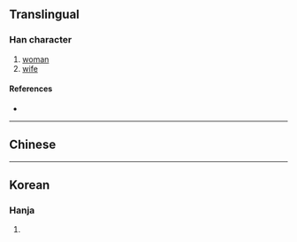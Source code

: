 {{character info/new}}
==Translingual==

===Han character===
{{Han char|rn=38|rad=女|as=09|sn=12|four=|canj=VNBC|ids=⿰女負}}

# [[woman]]
# [[wife]]

====References====
* {{Han ref|kx=0266.290|dkj=06490|dj=0533.330|hdz=21068.030|uh=5A8D|ud=23181}}

----

==Chinese==
{{zh-see|婦|v}}

----

==Korean==

===Hanja===
{{ko-hanja|hangeul=부|rv=bu|mr=pu|y=pwu}}

# {{defn|lang=ko|sort=女09}}